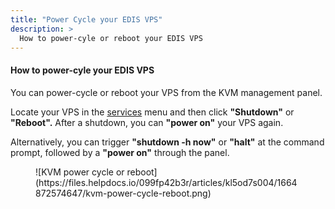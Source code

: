 ```yaml
---
title: "Power Cycle your EDIS VPS"
description: >
  How to power-cyle or reboot your EDIS VPS
---
```


#### How to power-cyle your EDIS VPS

You can power-cycle or reboot your VPS from the KVM management panel.

Locate your VPS in the [services](https://manage.edis.at/whmcs/clientarea.php?action=services) menu and then click **"Shutdown"** or **"Reboot".** After a shutdown, you can **"power on"** your VPS again.

Alternatively, you can trigger **"shutdown -h now"** or **"halt"** at the command prompt, followed by a **"power on"** through the panel.

<figure>![KVM power cycle or reboot](https://files.helpdocs.io/099fp42b3r/articles/kl5od7s004/1664872574647/kvm-power-cycle-reboot.png)</figure>